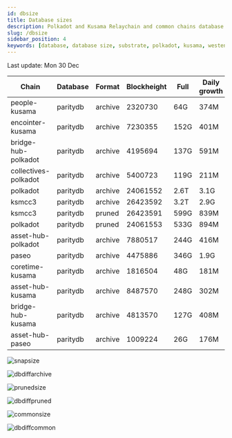 ```yaml
---
id: dbsize
title: Database sizes
description: Polkadot and Kusama Relaychain and common chains database sizes
slug: /dbsize
sidebar_position: 4
keywords: [database, database size, substrate, polkadot, kusama, westend]
---
```



Last update: Mon 30 Dec

| Chain    | Database   | Format | Blockheight | Full         | Daily growth |
| ------------------------| ----------- | -------- | ------- | ---------- | ----- | 
| people-kusama | paritydb | archive | 2320730 | 64G | 374M |
| encointer-kusama | paritydb | archive | 7230355 | 152G | 401M |
| bridge-hub-polkadot | paritydb | archive | 4195694 | 137G | 591M |
| collectives-polkadot | paritydb | archive | 5400723 | 119G | 211M |
| polkadot | paritydb | archive | 24061552 | 2.6T | 3.1G |
| ksmcc3 | paritydb | archive | 26423592 | 3.2T | 2.9G |
| ksmcc3 | paritydb | pruned | 26423591 | 599G | 839M |
| polkadot | paritydb | pruned | 24061553 | 533G | 894M |
| asset-hub-polkadot | paritydb | archive | 7880517 | 244G | 416M |
| paseo | paritydb | archive | 4475886 | 346G | 1.9G |
| coretime-kusama | paritydb | archive | 1816504 | 48G | 181M |
| asset-hub-kusama | paritydb | archive | 8487570 | 248G | 302M |
| bridge-hub-kusama | paritydb | archive | 4813570 | 127G | 408M |
| asset-hub-paseo | paritydb | archive | 1009224 | 26G | 176M |

![snapsize](/img/archivesize.png)

![dbdiffarchive](/img/dbdiffrelay.png)

![prunedsize](/img/prunedsize.png)

![dbdiffpruned](/img/dbdiffpruned.png)

![commonsize](/img/commonsize.png)

![dbdiffcommon](/img/dbdiffcommon.png)
